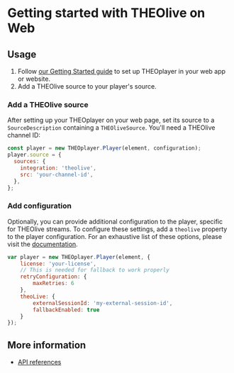 # Getting started with THEOlive on Web


<Intro />

## Usage

1. Follow [our Getting Started guide](../../../getting-started/01-sdks/01-web/00-getting-started.mdx)
   to set up THEOplayer in your web app or website.
2. Add a THEOlive source to your player's source.

### Add a THEOlive source

After setting up your THEOplayer on your web page, set its source to a `SourceDescription` containing a `THEOliveSource`.
You'll need a THEOlive channel ID:

```javascript
const player = new THEOplayer.Player(element, configuration);
player.source = {
  sources: {
    integration: 'theolive',
    src: 'your-channel-id',
  },
};
```

### Add configuration

Optionally, you can provide additional configuration to the player, specific for THEOlive streams. To
configure these settings, add a `theolive` property to the player configuration. For an exhaustive list of these options,
please visit the [documentation](pathname:///theoplayer/v8/api-reference/web/interfaces/TheoLiveConfiguration.html).

```javascript
var player = new THEOplayer.Player(element, {
    license: 'your-license',
    // This is needed for fallback to work properly
    retryConfiguration: {
        maxRetries: 6
    },
    theoLive: {
        externalSessionId: 'my-external-session-id',
        fallbackEnabled: true
    }
});
```

## More information

- [API references](pathname:///theoplayer/v8/api-reference/web/interfaces/TheoLiveSource.html)
